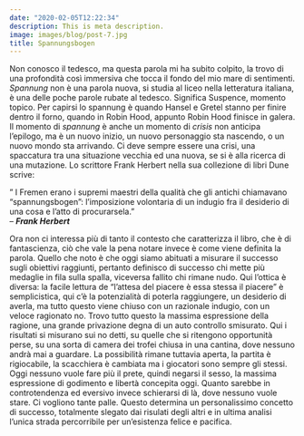 ```yaml
---
date: "2020-02-05T12:22:34"
description: This is meta description.
image: images/blog/post-7.jpg
title: Spannungsbogen 
---
```

Non conosco il tedesco, ma questa parola mi ha subito colpito, la trovo di una profondità così immersiva che tocca il fondo del mio mare di sentimenti. _Spannung_ non è una parola nuova, si studia al liceo nella letteratura italiana, è una delle poche parole rubate al tedesco. Significa Suspence, momento topico. Per capirsi lo spannung è quando Hansel e Gretel stanno per finire dentro il forno, quando in Robin Hood, appunto Robin Hood finisce in galera. Il momento di _spannung_ è anche un momento di _crisis_ non anticipa l'epilogo, ma è un nuovo inizio, un nuovo personaggio sta nascendo, o un nuovo mondo sta arrivando. Ci deve sempre essere una crisi, una spaccatura tra una situazione vecchia ed una nuova, se si è alla ricerca di una mutazione. Lo scrittore Frank Herbert nella sua collezione di libri Dune scrive:

" I Fremen erano i supremi maestri della qualità che gli antichi chiamavano "spannungsbogen": l'imposizione volontaria di un indugio fra il desiderio di una cosa e l'atto di procurarsela."  
 -- <cite>**Frank Herbert**</cite>
 
 
Ora non ci interessa più di tanto il contesto che caratterizza il libro, che è di fantascienza, ciò che vale la pena notare invece è come viene definita la parola. Quello che noto è che oggi siamo abituati a misurare il successo sugli obiettivi raggiunti, pertanto definisco di successo chi mette più medaglie in fila sulla spalla, viceversa fallito chi rimane nudo. Qui l'ottica è diversa: la facile lettura de "l'attesa del piacere è essa stessa il piacere" è semplicistica, qui c'è la potenzialità di poterla raggiungere, un desiderio di averla, ma tutto questo viene chiuso con un razionale indugio, con un veloce ragionato no. Trovo tutto questo la massima espressione della ragione, una grande privazione degna di un auto controllo smisurato. Qui i risultati si misurano sui no detti, su quelle che si ritengono opportunità perse, su una sorta di camera dei trofei chiusa in una cantina, dove nessuno andrà mai a guardare. La possibilità rimane tuttavia aperta, la partita è rigiocabile, la scacchiera è cambiata ma i giocatori sono sempre gli stessi. Oggi nessuno vuole fare più il prete, quindi negarsi il sesso, la massima espressione di godimento e libertà concepita oggi. Quanto sarebbe in controtendenza ed eversivo invece schierarsi di là, dove nessuno vuole stare. Ci vogliono tante palle.  Questo determina un personalissimo concetto di successo, totalmente slegato dai risulati degli altri e in ultima analisi l'unica strada percorribile per un'esistenza felice e pacifica. 